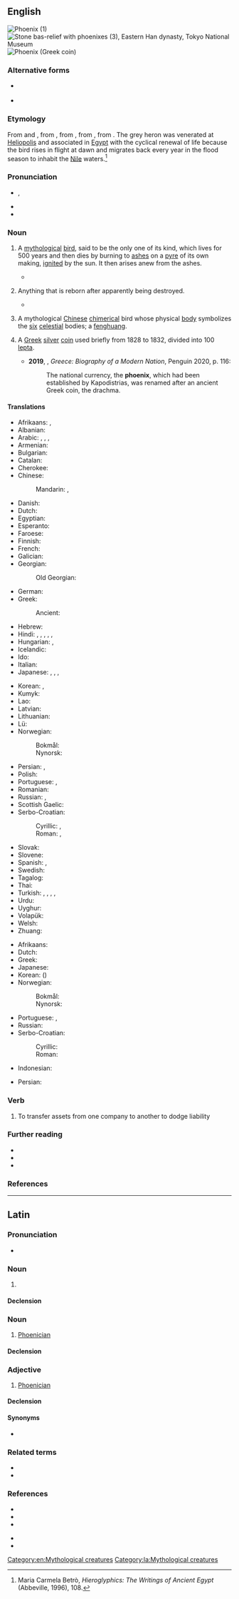 {{also|Phoenix|Phönix|phœnix|Phœnix}}
==English==
[[File:Phoenix-Fabelwesen.jpg|thumb|Phoenix (1)]]
[[File:Stone bas-relief with phoenixes, Eastern Han dynasty, Tokyo National Museum.JPG|thumb|Stone bas-relief with '''phoenixes''' (3), Eastern Han dynasty, Tokyo National Museum]]
[[File:Lepta 20.jpg|thumb|Phoenix (Greek coin)]]

===Alternative forms===
* {{l|en|phenix}} {{qualifier|archaic}}
* {{l|en|phœnix}} {{qualifier|obsolete}}

===Etymology===
From {{der|en|ang|-}} and {{der|en|fro|fenix}}, from {{der|en|ML.|phenix}}, from {{der|en|la|phoenīx}}, from {{der|en|grc|φοῖνιξ}}, from {{der|en|egy|bnw|t=[[grey heron]]|tr=boinu}}. The grey heron was venerated at [[Heliopolis]] and associated in [[Egypt]] with the cyclical renewal of life because the bird rises in flight at dawn and migrates back every year in the flood season to inhabit the [[Nile]] waters.<ref>Maria Carmela Betrò, ''Hieroglyphics: The Writings of Ancient Egypt'' (Abbeville, 1996), 108.</ref>

===Pronunciation===
* {{enPR|fē'nĭks}}, {{IPA|en|/ˈfiːnɪks/}}
* {{audio|en|LL-Q1860 (eng)-Vealhurl-phoenix.wav|Audio (RP)}}
* {{rhymes|en|iːnɪks|s=2}}

===Noun===
{{en-noun|phoenix|+|phoenices}}

# {{lb|en|mythology}} A [[mythological]] [[bird]], said to be the only one of its kind, which lives for 500 years and then dies by burning to [[ash]]es on a [[pyre]] of its own making, [[ignite]]d by the sun. It then arises anew from the ashes.
#* {{RQ:Shakespeare Sonnets|19|passage=burn the long-lived '''phoenix''' in her blood}}
# {{lb|en|figuratively}} Anything that is reborn after apparently being destroyed.
#: {{ux|en|Astronomers believe planets might form in this dead star's disk, like the mythical '''Phoenix''' rising up out of the ashes.}}
#* {{quote-book|1=en|year=1946|author=George Johnston|authorlink=George Johnston (novelist)|title=Skyscrapers in the Mist|page=90|text=Many of the legitimate nightclubs of today sprang like legalized '''phoenixes''' from the still-hot ashes of the speakeasies of prohibition days.}}
# {{lb|en|Chinese mythology}} A mythological [[Chinese]] [[chimerical]] bird whose physical [[body]] symbolizes the [[six]] [[celestial]] bodies; a [[fenghuang]].
# {{lb|en|historical}} A [[Greek]] [[silver]] [[coin]] used briefly from 1828 to 1832, divided into 100 [[lepton|lepta]].
#*'''2019''', {{w|Roderick Beaton}}, ''Greece: Biography of a Modern Nation'', Penguin 2020, p. 116:
#*:The national currency, the '''phoenix''', which had been established by Kapodistrias, was renamed after an ancient Greek coin, the drachma.

====Translations====
{{trans-top|mythological bird}}
* Afrikaans: {{t+|af|feniks}}, {{t+|af|feniksvoël}}
* Albanian: {{t+|sq|feniks}}
* Arabic: {{t|ar|فِينِيكْس|m}}, {{t|ar|فُقْنُس|m}}, {{t|ar|عَنْقَاء|f}}, {{t|ar|فِينِيق}}
* Armenian: {{t+|hy|փյունիկ}}
* Bulgarian: {{t|bg|фе́никс|m}}
* Catalan: {{t|ca|fènix|m}}
* Cherokee: {{t|chr|ᏧᎴᎯᏌᏅᎯ}}
* Chinese:
*: Mandarin: {{t+|cmn|鳳凰}}, {{t+|cmn|凤凰|tr=fènghuáng}}
* Danish: {{t|da|føniks|c}}
* Dutch: {{t+|nl|feniks|m}}
* Egyptian: {{t-egy|bnw|h=b-n:nw*w-G31}}
* Esperanto: {{t|eo|fenikso}}
* Faroese: {{t|fo|føniks|m}}
* Finnish: {{t+|fi|feeniks}}
* French: {{t+|fr|phénix|m}}
* Galician: {{t+|gl|fénix|f}}
* Georgian: {{t|ka|ფენიქსი}}
*: Old Georgian: {{t|oge|ფჳნიქსი}}
* German: {{t+|de|Phönix|m}}
* Greek: {{t+|el|φοίνικας|m}}
*: Ancient: {{t|grc|φοῖνιξ|m}}
* Hebrew: {{t+|he|עוֹף חוֹל|m|tr='of ḥol}}
* Hindi: {{t|hi|अमरपक्षी}}, {{t|hi|अमर-पक्षी|m}}, {{t|hi|ककनूँ|m}}, {{t+|hi|ककनू|m}}, {{t+|hi|हुमा|m}}, {{t+|hi|सीमुर्ग|m}}
* Hungarian: {{t+|hu|főnix}}, {{t+|hu|főnixmadár}}
* Icelandic: {{t|is|fönix|m}}
* Ido: {{t+|io|fenixo}}
* Italian: {{t+|it|fenice|f}}
* Japanese: {{t|ja|不死鳥|tr=fushichō}}, {{t|ja|火の鳥|tr=hi no tori}},  {{t+|ja|鳳凰|tr=ほうおう, hōō}}, {{t|ja|フェニックス|tr=fenikkusu}}
{{trans-mid}}
* Korean: {{t|ko|불사조}}, {{t|ko|불새}}
* Kumyk: {{t|kum|бийдаякъ}}
* Lao: {{t|lo|ນົກຟີນິກຊ໌}}
* Latvian: {{t|lv|fēnikss}}
* Lithuanian: {{t|lt|feniksas|m}}
* Lü: {{t|khb|ᦷᦓᧅᦝᦲᦓᦲᧅ}}
* Norwegian:
*: Bokmål: {{t+|nb|føniks|m}}
*: Nynorsk: {{t|nn|føniks|m}}
* Persian: {{t|fa|ققنس|tr=qaqnos}}, {{t+|fa|ققنوس|tr=qoqnūs}}
* Polish: {{t+|pl|feniks|m-an}}
* Portuguese: {{t+|pt|fênix|f}} {{qualifier|Brazil}}, {{t+|pt|fénix|f}} {{qualifier|Portugal}}
* Romanian: {{t+|ro|fenix|m}}
* Russian: {{t+|ru|фе́никс|m}}, {{t+|ru|жар-пти́ца|f}}
* Scottish Gaelic: {{t|gd|ainneamhag|f}}
* Serbo-Croatian:
*: Cyrillic: {{t|sh|фе́никс|m}}, {{t|sh|жа̑р-пти̏ца|f}}
*: Roman: {{t+|sh|féniks|m}}, {{t+|sh|žȃr-ptȉca|f}}
* Slovak: {{t+|sk|fénix|m}}
* Slovene: {{t+|sl|feniks|m}}
* Spanish: {{t+|es|fénix|m}}, {{t|es|fénice|m}}
* Swedish: {{t+|sv|fenix|c}}
* Tagalog: {{t|tl|peniks}}
* Thai: {{t|th|นกฟีนิกซ์}}
* Turkish: {{t+|tr|anka}}, {{t+|tr|zümrüdüanka}}, {{t|tr|simurg}}, {{t+|tr|tuğrul}}, {{t|tr|konrul}}
* Urdu: {{t|ur|ققنس|m|tr=qaqnus}}
* Uyghur: {{t|ug|سۇمۇرغ}}
* Volapük: {{t+|vo|fönig}}
* Welsh: {{t|cy|ffenics|m}}
* Zhuang: {{t|za|funghvuengz}}
{{trans-bottom}}

{{trans-top|anything reborn after apparently being destroyed}}
* Afrikaans: {{t+|af|feniks}}
* Dutch: {{t+|nl|feniks|m}}
* Greek: {{t+|el|φοίνικας|m}}
* Japanese: {{t|ja|不死鳥|tr=ふしちょう, fushichō}}
* Korean: {{t|ko|불사조}} ({{t+|ko|不死鳥}})
* Norwegian:
*: Bokmål: {{t+|nb|føniks|m}}
*: Nynorsk: {{t|nn|føniks|m}}
{{trans-mid}}
* Portuguese: {{t+|pt|fênix|f}} {{qualifier|Brazil}}, {{t+|pt|fénix|f}} {{qualifier|Portugal}}
* Russian: {{t+|ru|фе́никс|m}}
* Serbo-Croatian:
*: Cyrillic: {{t|sh|фе́никс|m}}
*: Roman: {{t+|sh|féniks|m}}
{{trans-bottom}}

{{checktrans-top}}
* Indonesian: {{t-check|id|phoenix}}
{{trans-mid}}
* Persian: {{t+check|fa|سیمرغ|tr=simorğ}}
{{trans-bottom}}

===Verb===
{{en-verb}}

# {{lb|en|Australia}} To transfer assets from one company to another to dodge liability
#: {{quote-web |en |url=https://www.smh.com.au/national/nsw/small-business-flattened-by-dodgy-builders-in-phoenixing-epidemic-20191125-p53drr.html |title=Small business flattened by 'dodgy' builders in phoenixing epidemic |work=The Sydney Morning Herald |date=2019-12-17 |author=Noel Gladstone |author2=Carrie Fellner |quote=Australian Restructuring Insolvency and Turnaround Association CEO John Winter said '''phoenixing''' has been "endemic" for decades.}}
#: {{quote-web |en |url=https://www.theguardian.com/australia-news/2020/sep/25/phoenixing-how-unscrupulous-dealers-rise-debt-free-from-the-ashes-of-failed-companies |title=Phoenixing: how unscrupulous dealers rise debt-free from the ashes of failed companies |work=The Sydney Morning Herald |date=2020-09-24 |author=Anne Davies |quote=The ATO defines iIllegal{{sic|illegal}} '''phoenixing''' as when a new company is created to continue the business of a company that has been deliberately liquidated to avoid paying its debts, including taxes, creditors and employee entitlements.}}

===Further reading===
* {{pedia|phoenix (mythology)}}
* {{pedia|fenghuang}}
* {{pedia|phoenix (currency)}}

===References===
<references/>

[[Category:en:Mythological creatures]]

----

==Latin==

===Pronunciation===
* {{la-IPA|phoenīx|eccl=yes}}

===Noun===
{{la-noun|phoenīx<3.I>|g=f}}

# {{l|en|phoenix}}

====Declension====
{{la-ndecl|phoenīx<3.I>}}

===Noun===
{{la-noun|phoenīx<3>|g=m}}

# [[Phoenician]]

====Declension====
{{la-ndecl|phoenīx<3>}}

===Adjective===
{{la-adj|phoenīx<+.-I>}}

# [[Phoenician]]

====Declension====
{{la-adecl|phoenīx<+.-I>}}

====Synonyms====
* {{sense|Phoenician}} {{l|la|phoenīcius}}

===Related terms===
{{sense|Phoenician}}
* {{l|la|Phoenīcia}}
* {{l|la|phoenīcius}}

===References===
{{sense|phoenix}}
* {{R:L&S|phoenix, īcis, m.|phoenix3}}
* {{R:Elementary Lewis|phoenīx īcis （acc. īca, O.), m|phoenix}}
* {{R:Peck}}
{{sense|Phoenician}}
* {{R:L&S|Phoenix, īcis|Phoenix1}}
* {{R:L&S|Phoenīces, um, m. and sing. Phoenix s.v. Phoenīcē, ēs, f.|Phoenice1}}

[[Category:la:Mythological creatures]]